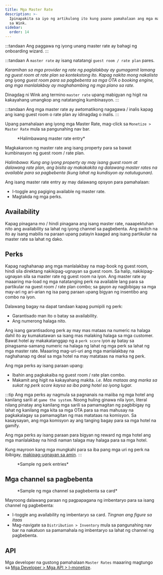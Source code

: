 ```yaml
---
title: Mga Master Rate
description: >-
  Ipinapakita sa iyo ng artikulong ito kung paano pamahalaan ang mga master rate
  sa Wink.
sidebar:
  order: 14
---
```


:::tandaan
Ang paggawa ng iyong unang master rate ay bahagi ng onboarding wizard.
:::

:::tandaan
A `master rate` ay isang natatangi `guest room / rate plan` pares.

*Karamihan sa mga provider ng rate ng paglalakbay ay gumagamit lamang ng guest room at rate plan sa kontekstong ito. Kapag nakita mong nakalista ang iyong guest room para sa pagbebenta sa mga OTA o booking engine, ang mga manlalakbay ay maghahambing ng mga plano sa rate.*

Dinagdag ni Wink ang termino `master rate` upang mabigyan ng higit na kakayahang umangkop ang natatanging kumbinasyon.
:::

:::tandaan
Ang mga master rate ay awtomatikong nagagawa / inalis kapag ang isang guest room o rate plan ay idinagdag o inalis.
:::

Upang pamahalaan ang iyong mga Master Rate, mag-click sa `Monetize > Master Rate` mula sa pangunahing nav bar.

<figure>
  <CloudinaryImage width="350" height="484" resize="scale" quality="best" alt="Master Rate" src="academy/master-rate" errorImage="noimage_opaque_nyrtl0.png" />

  <figcaption>*Halimbawang master rate entry*</figcaption>
</figure>


Magkakaroon ng master rate ang isang property para sa bawat kumbinasyon ng guest room / rate plan.

*Halimbawa: Kung ang iyong property ay may isang guest room at dalawang rate plan, ang bisita ay makakakita ng dalawang master rates na available para sa pagbebenta (kung lahat ng kundisyon ay natutugunan).*

Ang isang master rate entry ay may dalawang opsyon para pamahalaan:

* I-toggle ang pagiging available ng master rate.
* Magtakda ng mga perks.

## Availability

Kapag pinagana mo / hindi pinagana ang isang master rate, naaapektuhan nito ang availability sa lahat ng iyong channel sa pagbebenta. Ang switch na ito ay isang mabilis na paraan upang patayin kaagad ang isang partikular na master rate sa lahat ng dako.

## Perks

Kapag naghahanap ang mga manlalakbay na mag-book ng guest room, hindi sila direktang nakikipag-ugnayan sa guest room. Sa halip, nakikipag-ugnayan sila sa master rate ng guest room na iyon.
Ang master rate ay maaaring ma-load ng mga natatanging perk na available lang para sa partikular na guest room / rate plan combo; sa gayon ay nagbibigay sa mga may-ari ng ari-arian ng isa pang paraan upang bigyan ng insentibo ang combo na iyon.

Dalawang bagay na dapat tandaan kapag pumipili ng perk:

* Garantisado man ito o batay sa availability.
* Ang numerong halaga nito.

Ang isang garantisadong perk ay may mas mataas na numeric na halaga dahil ito ay kumakatawan sa isang mas malaking halaga sa mga customer.
Bawat hotel ay makakatanggap ng a `perk score` iyon ay batay sa pinagsama-samang numeric na halaga ng lahat ng mga perk sa lahat ng mga master rate.
Maaaring mag-uri-uri ang mga manlalakbay na naghahanap ng deal sa mga hotel na may matataas na marka ng perk.

Ang mga perks ay isang paraan upang:

* Ibahin ang pagkakaiba ng guest room / rate plan combo.
* Makamit ang higit na kakayahang makita. *i.e. Mas mataas ang marka sa sukat ng perk score kaysa sa iba pang hotel sa iyong lugar.*

:::tip
Ang mga perks ay nagmula sa pagnanais na maiiba ng mga hotel ang kanilang sarili at `game the system`.
Noong huling ginawa nila iyon, literal nilang pinatay ang kanilang mga sarili sa pamamagitan ng pagbibigay ng lahat ng kanilang mga kita sa mga OTA para sa mas mahusay na pagkakalagay sa pamamagitan ng mas matataas na komisyon.
Sa kasaysayan, ang mga komisyon ay ang tanging bagay para sa mga hotel na gamify.

Ang mga perks ay isang paraan para bigyan ng reward ng mga hotel ang mga manlalakbay na hindi naman talaga may halaga para sa mga hotel.

Kung mayroon kang mga mungkahi para sa iba pang mga uri ng perk na ibibigay, [makipag-ugnayan sa amin](mailto:hi@wink.travel).
:::

<figure>
  <CloudinaryImage width="700" height="263" resize="scale" quality="best" alt="Perks" src="academy/perks" errorImage="noimage_opaque_nyrtl0.png" />

  <figcaption>*Sample ng perk entries*</figcaption>
</figure>


## Mga channel sa pagbebenta

<figure>
  <CloudinaryImage width="350" height="368" resize="scale" quality="best" alt="Mga channel sa pagbebenta" src="academy/sales-channels-card" errorImage="noimage_opaque_nyrtl0.png" />

  <figcaption>*Sample ng mga channel sa pagbebenta sa card*</figcaption>
</figure>


Mayroong dalawang paraan ng pagpapagana ng imbentaryo para sa isang channel ng pagbebenta:

* I-toggle ang availability ng imbentaryo sa card. *Tingnan ang figure sa itaas*
* Mag-navigate sa `Distribution > Inventory` mula sa pangunahing nav bar na nakatuon sa pamamahala ng imbentaryo sa lahat ng channel ng pagbebenta.

## API

Mga developer na gustong pamahalaan `Master Rates` maaaring magtungo sa [Mga Developer > Mga API > I-monetize](/developers/apis/#monetize-api).

